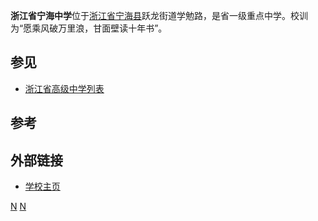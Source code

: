 {{primarysources|time=2019-01-23T10:20:06+00:00}}
{{refimprove|time=2019-01-23T10:20:06+00:00}}
{{Infobox School
| name        = 浙江省宁海中学
| other_name  = 
| motto       = 愿乘风破万里浪，甘面壁读十年书
| established = 1926年
| type        = [[高级中学|高级中学]]
| religion    = 
| affiliation = 
| district    = {{CHN}}[[浙江省|浙江省]][[宁波市|宁波市]]
| grades      = 
| president   = 
| principal   = 符洪铭
| dean        = 
| college     = 
| house       = 
| sc          =
| cs          =
| faculty     = 180余人<ref name="#1">{{cite web|url=http://www.nhzx.com.cn/index.aspx?lanmuid=62&sublanmuid=564|title=浙江省宁海中学-学校简介|publisher=浙江省宁海中学|accessdate=2015-08-25|archive-url=https://web.archive.org/web/20161027035418/http://www.nhzx.com.cn/index.aspx?lanmuid=62&sublanmuid=564|archive-date=2016-10-27|dead-url=yes}}</ref>
| staff       = 
| students    = 2700余人<ref name="#1"/>
| athletics   = 
| conference  = 
| address     = [[宁波市|宁波市]][[宁海县|宁海县]]跃龙街道学勉路-宁海中学
| tel         = 
| fax         = 
| mail        = 
| website     = http://www.nhzx.com.cn/
}}
'''浙江省宁海中学'''位于[[浙江省|浙江省]][[宁海县_(浙江省)|宁海县]]跃龙街道学勉路，是省一级重点中学。校训为“愿乘风破万里浪，甘面壁读十年书”。

==参见==
*[[浙江省高级中学列表|浙江省高级中学列表]]

==参考==
{{reflist}}

== 外部链接 ==
*[https://web.archive.org/web/20090306200038/http://www.nhzx.com.cn/ 学校主页]

[[Category:宁波中等学校|N]]
[[Category:浙江省一级重点中学|N]]